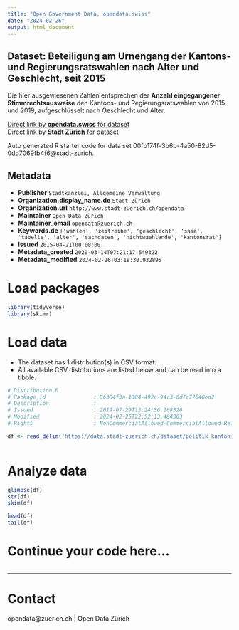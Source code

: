 ```yaml
---
title: "Open Government Data, opendata.swiss"
date: "2024-02-26"
output: html_document
---
```


## Dataset: Beteiligung am Urnengang der Kantons- und Regierungsratswahlen nach Alter und Geschlecht, seit 2015


Die hier ausgewiesenen Zahlen entsprechen der **Anzahl eingegangener Stimmrechtsausweise** den Kantons- und Regierungsratswahlen von 2015 und 2019, aufgeschlüsselt nach Geschlecht und Alter.


[Direct link by **opendata.swiss** for dataset](https://opendata.swiss/de/dataset/beteiligung-am-urnengang-der-kantons-und-regierungsratswahlen-nach-alter-und-geschlecht-se-20152)<br>
[Direct link by **Stadt Zürich** for dataset](https://data.stadt-zuerich.ch/dataset/politik_kantonsratswahlen_btg_urnengang_alter_geschl_od7029)

Auto generated R starter code for data set 00fb174f-3b6b-4a50-82d5-0dd7069fb4f6@stadt-zurich.

## Metadata

- **Publisher** `Stadtkanzlei, Allgemeine Verwaltung`
- **Organization.display_name.de** `Stadt Zürich`
- **Organization.url** `http://www.stadt-zuerich.ch/opendata`
- **Maintainer** `Open Data Zürich`
- **Maintainer_email** `opendata@zuerich.ch`
- **Keywords.de** `['wahlen', 'zeitreihe', 'geschlecht', 'sasa', 'tabelle', 'alter', 'sachdaten', 'nichtwaehlende', 'kantonsrat']`
- **Issued** `2015-04-21T00:00:00`
- **Metadata_created** `2020-03-14T07:21:17.549322`
- **Metadata_modified** `2024-02-26T03:18:30.932895`


# Load packages

```r

library(tidyverse)
library(skimr)

```

# Load data

-   The dataset has 1 distribution(s) in CSV format.
-   All available CSV distributions are listed below and can be read into a tibble.

```r

# Distribution 0
# Package_id               : 86384f3a-1384-492e-94c3-6d7c77648ed2
# Description              : 
# Issued                   : 2019-07-29T13:24:56.168326
# Modified                 : 2024-02-25T22:52:13.484303
# Rights                   : NonCommercialAllowed-CommercialAllowed-ReferenceNotRequired

df <- read_delim('https://data.stadt-zuerich.ch/dataset/politik_kantonsratswahlen_btg_urnengang_alter_geschl_od7029/download/POL702OD7029.csv')



```

# Analyze data

```r

glimpse(df)
str(df)
skim(df)

head(df)
tail(df)

```

# Continue your code here...

```r

```

------------------------------------------------------------------------

# Contact

opendata@zuerich.ch | Open Data Zürich
